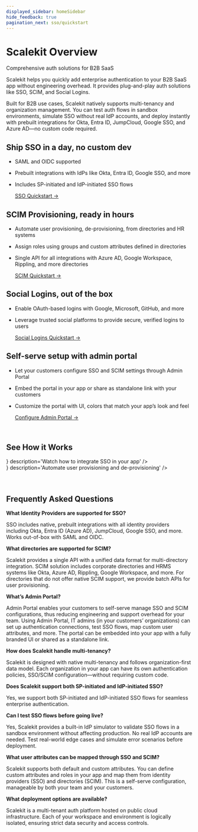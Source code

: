 ```yaml
---
displayed_sidebar: homeSidebar
hide_feedback: true
pagination_next: sso/quickstart
---
```



# Scalekit Overview

<Subtitle>

Comprehensive auth solutions for B2B SaaS

</Subtitle>

Scalekit helps you quickly add enterprise authentication to your B2B SaaS app without engineering overhead.
It provides plug-and-play auth solutions like SSO, SCIM, and Social Logins.

Built for B2B use cases, Scalekit natively supports multi-tenancy and organization management. You can test auth flows in sandbox environments,
simulate SSO without real IdP accounts, and deploy instantly with prebuilt integrations for Okta, Entra ID, JumpCloud, Google SSO, and Azure AD—no custom code required.

<h2>Ship SSO in a day, no custom dev</h2>

- SAML and OIDC supported
- Prebuilt integrations with IdPs like Okta, Entra ID, Google SSO, and more
- Includes SP-initiated and IdP-initiated SSO flows

    [SSO Quickstart ->](https://scalekit.com/signup)

<h2>SCIM Provisioning, ready in hours</h2>

- Automate user provisioning, de-provisioning, from directories and HR systems
- Assign roles using groups and custom attributes defined in directories
- Single API for all integrations with Azure AD, Google Workspace, Rippling, and more directories

    [SCIM Quickstart ->](https://scalekit.com/signup)

<h2>Social Logins, out of the box</h2>

- Enable OAuth-based logins with Google, Microsoft, GitHub, and more
- Leverage trusted social platforms to provide secure, verified logins to users

    [Social Logins Quickstart ->](https://scalekit.com/signup)

<h2>Self-serve setup with admin portal</h2>

- Let your customers configure SSO and SCIM settings through Admin Portal
- Embed the portal in your app or share as standalone link with your customers
- Customize the portal with UI, colors that match your app’s look and feel

    [Configure Admin Portal ->](https://scalekit.com/signup)
<br />

<h2>See How it Works</h2>

<div class="row">
    <div class="col col--6">
        <Card
            title="Implement SSO in minutes"
            href="https://youtu.be/kwwXEhKKrJM"
          icon={<CiYoutube />}
            description='Watch how to integrate SSO in your app'
        />
    </div>
    <div class="col col--6">
        <Card
            title="SCIM - Automate user lifecycle"
            href="https://youtu.be/BoG0Znyvzcg"
            icon={<CiYoutube />}
            description='Automate user provisioning and de-provisioning'
        />
    </div>
</div>

<br />
<br />

<h2>Frequently Asked Questions</h2>

**What Identity Providers are supported for SSO?**

SSO includes native, prebuilt integrations with all identity providers including Okta, Entra ID (Azure AD), JumpCloud, Google SSO, and more. Works out-of-box with SAML and OIDC.

**What directories are supported for SCIM?**

Scalekit provides a single API with a unified data format for multi-directory integration. SCIM solution includes corporate directories and HRMS systems like Okta, Azure AD, Rippling, Google Workspace, and more. For directories that do not offer native SCIM support, we provide batch APIs for user provisioning.

**What’s Admin Portal?**

Admin Portal enables your customers to self-serve manage SSO and SCIM configurations, thus reducing engineering and support overhead for your team. Using Admin Portal, IT admins (in your customers’ organizations) can set up authentication connections, test SSO flows, map custom user attributes, and more. The portal can be embedded into your app with a fully branded UI or shared as a standalone link.

**How does Scalekit handle multi-tenancy?**

Scalekit is designed with native multi-tenancy and follows organization-first data model. Each organization in your app can have its own authentication policies, SSO/SCIM configuration—without requiring custom code.

**Does Scalekit support both SP-initiated and IdP-initiated SSO?**

Yes, we support both SP-initiated and IdP-initiated SSO flows for seamless enterprise authentication.

**Can I test SSO flows before going live?**

Yes, Scalekit provides a built-in IdP simulator to validate SSO flows in a sandbox environment without affecting production. No real IdP accounts are needed. Test real-world edge cases and simulate error scenarios before deployment.

**What user attributes can be mapped through SSO and SCIM?**

Scalekit supports both default and custom attributes. You can define custom attributes and roles in your app and map them from identity providers (SSO) and directories (SCIM). This is a self-serve configuration, manageable by both your team and your customers.

**What deployment options are available?**

Scalekit is a multi-tenant auth platform hosted on public cloud infrastructure. Each of your workspace and environment is logically isolated, ensuring strict data security and access controls.
